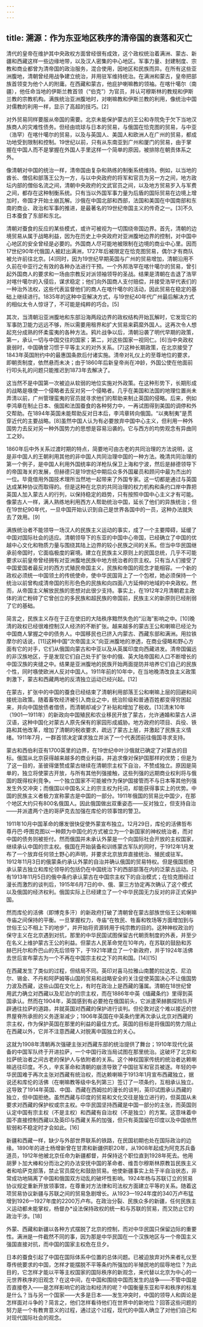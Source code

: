 ```yaml
---
---
---
```

title: 溯源：作为东亚地区秩序的清帝国的衰落和灭亡
---



清代的皇帝在维护其中央政权方面曾经很有成效，这个政权统治着满洲、蒙古、新疆和西藏这样一些边缘地带，以及汉人密集的中心地区。军事力量、封建制度、宗教和商业都曾为清帝国的政治服务，混合使用，因地区和民族而异。在所有这些亚洲腹地，清朝曾经用战争建立统治，并用驻军维持统治。在满洲和蒙古，皇帝把部族首领变为他个人的附庸。在西藏和蒙古，他庇护喇嘛教的领袖。在喀什噶尔（南疆），他任命当地的伊斯兰教首领（“伯克”）为官员，并认可穆斯林的教规和伊斯兰教的宗教机构。满族统治亚洲腹地时，对喇嘛教和伊斯兰教的利用，像统治中国对儒教的利用一样，显示了高超的技巧。[2]

对外贸易同样要服从帝国的需要。北京未能保护蒙古的王公和寺院免于欠下当地汉族商人的灾难性债务。但经由琉球与日本的贸易，与俄国在恰克图的贸易，与中亚（浩罕）在喀什噶尔的贸易，以及与英国人、美国人和欧洲人在广州的贸易，都成功地受到限制和控制。19世纪以前，只有从东南亚到广州和厦门的贸易，由于掌握在中国人而不是掌握在外国人手里这样一个简单的原因，被排除在朝贡体系之外。

像清朝对中国的统治一样，清帝国由复杂和熟练的制衡系统维持。例如，以当地的酋长、僧侣和部落王公为一方，与以中央政府的将军和官员为另一方之间，地方政坛内部的僧俗名流之间，清朝中央政府的文武官员之间，以及地方贸易岁入与军费之间，都存在这种制衡系统。只有当以外国军事力量为后盾的国际贸易在边境上增加时，帝国才开始土崩瓦解。沙俄在中国北部和西部，法国和美国在中国南部和东南的商业、政治和军事的推进，是最著名的19世纪帝国主义的传奇之一。[3]不久日本蚕食了东部和东北。

清朝对蚕食的反应的某些模式，或许可被视为一切围绕帝国边界。首先，清朝的边境贸易从属于战略利益，因为在历史上中央政府对亚洲腹地边界的控制，对中国中心地区的安全曾经是必要的。外国商人尽可能地被限制在边境的商业中心里。因而17世纪90年代俄国人被赶出满洲，1727年后被限定在恰克图贸易，偶尔才有商队被允许前往北京。[4]同时，因为19世纪早期英国与广州的贸易增加，清朝沿用不久前在中亚行之有效的各种办法进行干预。一个外邦浩罕在喀什噶尔的贸易，曾引起外国商人的要求和一场由宗教反对派领袖领导的圣战。结果是清朝在击退了浩罕对喀什噶尔的入侵后，谋求稳定；他们向外国商人支付赔偿，并接受浩罕代表们的一种治外法权，这些代表监督他们的商人在喀什噶尔的活动，因此贸易在稳定的基础上继续进行。1835年的这种中亚解决方式，与19世纪40年代广州最后解决方式的相似太令人惊讶了，不可能是纯粹的巧合。[5]

其次，当清朝沿亚洲腹地和东部沿海两段边界的政权结构开始瓦解时，它发现它的军事防卫能力远远不够，所以需要用租界和扩大贸易来羁縻外国人。这再次令人想起充分成熟的怀柔蛮夷的各种方法。鸦片战争以后，清朝沿袭了明代早期的政策，第一，承认一切与中国交往的国家；第二，对这些国家一视同仁。[6]当中央政权衰弱时，中国确曾习惯于平等主义的对外关系。[7]这种长期政策，在北京接受了1843年英国附约中的最惠国条款后付诸实施。清帝对礼仪上的至尊地位的要求，即朝贡制度，依然悬而未决；由于1860年后新皇帝尚在冲龄，外国公使在他面前行叩头礼的问题只能推迟到1873年去解决了。

这当然不是中国第一次被迫从软弱的地位实施对外政策。在这种形势下，长期形成的战略是嗾使一个侵略者去反对另一个侵略者。几乎在美国和法国的地理位置尚未弄清以前，广州管理蛮夷的官员就寻求他们的帮助来制止英国的侵略。后来，例如李鸿章在制止日本、俄国和法国蚕食的各种努力中，一再试图得到美国的调停和外交帮助。在1894年英国未能帮助反对日本后，李鸿章转向俄国。“以夷制夷”是贯穿近代的主要战略。[8]虽然中国人认为有必要放弃中国中心主义，但利用一种外国势力去反对另一种外国势力的思想是容易沿袭的。它与西方的均势观念有异曲同工之妙。

1860年后中外关系过渡时期的特点，简要地可由古老的共同治理的方法说明，这是非中国人的王朝利用其他的非中国人共同治理中国的一种方法。晚清共同治理的第一个例子，是中国人利用外国统率的洋枪队保卫上海和宁波，然后是赫德领导下的帝国海关的发展，但赫德只是19世纪中期后众多外国雇员和顾问中最为杰出的一位。毕竟借用外国技术理所当然地一起带来了外国专家。这一切都是通过与英国达成某种协议而取得的。但是这种在北京的共同治理的权力机构和条约口岸中靠把英国人加入蒙古人的行列，以保持稳定的趋势，只有按照中国中心主义才有可能。像蒙古人一样，满人熟练地利用西方人帮助统治中国，延长了他们的异族统治；但在19世纪90年代，一旦中国开始认识到自己是世界各国中的一员，这种办法就失去了效用。[9]

满族统治者不能领导一场汉人的民族主义运动的事实，成了一个主要障碍，延缓了中国对国际社会的适应。清朝领导下的东亚的中国中心帝国，已经确立了中国的优越中心文化和物质力量与围绕其陆上边界的较小民族之间的关系。但当中华民国继承前帝国时，它面临极度的窘境。建立在民族主义原则上的民国总统，几乎不可能要求以前皇帝曾经拥有对亚洲腹地民族中地方统治者的宗主权。只有当人们接受了中国爱国者最反对的西方式殖民帝国主义，民族和帝国的观念才能相容。一个新的政权必须统一中国领土的传统使命，使中华民国背上了一个包袱，她必须保持一个统治以前曾构成清帝国的形形色色的民族和向四面八方延伸的地域的中央政权。然而，从帝国主义解放民族的思想对此很少支持。事实上，在1912年2月清朝君主政体的消亡粉碎了它曾创立的多民族和超民族的帝国前，民族主义的新原则已经削弱了它的基础。

简言之，民族主义存在于正在使旧的大陆秩序黯然失色的“沿海”影响之中。[10]晚清的政权已经很难控制汉人经济的不断扩张。越来越多的蒙古王公和喇嘛已经沦为中国商人掌握之中的债务人。中国移民也已挤入内蒙古、西藏东部和满洲。用拉铁摩尔的话说，[11]这种中国“次帝国主义”向亚洲腹地的渗透，在商业侵略和野心方面有它的对手，它们从俄国向蒙古和中亚以及从英属印度向西藏进发。清帝国偏远的非汉族地区，于是发现它们自己处于扩张中的俄、英大陆帝国和人口不断增长的中国汉族的夹缝之中。结果是亚洲腹地的民族开始两面提防并培养它们自己的民族个性，同时嗾使欧洲人反对中国人。1911年前的10年中，在当地晚清改良主义政策刺激下，蒙古和西藏两地的反清独立运动已经兴起。[12]

在蒙古，扩张中的中国的蚕食已经结束了清朝利用部落王公和喇嘛上层的回避和间接统治政策。随着畜牧经济被引入商业之中，统治阶级和普通百姓都变得穷困起来，并向中国放债者借债，而清朝却减少了补贴和增加了税收。[13]清末10年（1901—1911年）的新政向中国殖民和农业移民开放了蒙古，允许通婚和蒙古人讲汉语，这种中国化对蒙古人原先保有的家园形成威胁。地方政府的项目、兵役、铁路和其他改革，增加了清朝的税收要求，疏远了蒙古上层，并激起了民族主义情绪。1911年7月，一群首领决定谋求独立并派了一个代表团前往俄国寻求支持。

蒙古和西伯利亚有1700英里的边界，在19世纪中叶沙俄就已确定了对蒙古的目标。俄国从北京获得越来越多的商业利益，并追求像对保护国那样的优势；但是为了这一目的，圣彼得堡赞成蒙古继续在清朝宗主权下自治，不赞成独立。原因是简单的，独立将使蒙古开放，与所有其他列强接触，这些列强的远期商业权利将与俄国的既得权利竞争。一个独立国家不可能被作为保护国接管而不与日本等其他列强发生外交冲突；而俄国以中国名义上的宗主权为托词，却能获得事实上的优势。中国的民族主义者极力宣称蒙古是中国的一部分。1911年俄国的贸易比中国少，在那个地区大约只有800名俄国人。因此俄国做出双重姿态——反对独立，但支持自治——并派遣两个连的哥萨克去加强在库伦的领事馆的警卫。

1911年10月中国革命的爆发很快促使外蒙宣布独立。12月29日，库伦的活佛哲布尊丹巴·呼图克图以一种颇为中国化的方式被立为一个新国家的神权统治者，而对中国的债务则被拒付。然而俄国并未承认外蒙是一个向国际社会开放的主权国家，继续承认中国的宗主权。俄国在开始装备和训练蒙古军队的同时，于1912年1月发布了一个放弃任何领土野心的声明，并要求北京放弃直接统治、殖民或驻军。1912年11月3日的俄蒙条约承认外蒙的自治并确认俄国的贸易特权。但是俄国拒绝承认蒙古独立和库伦领导的包括仍在中国统治下的西部部落在内的泛蒙古运动。只有1913年11月5日的俄中条约承认蒙古在中国宗主权下的自治模式；在恰克图经过漫长而激烈的谈判后，1915年6月7日的中、俄、蒙三方协定再次确认了这个模式以及俄国的经济权利。俄国实际上已经建立了一个中华民国无力反对的非正式保护国。

然而库伦的活佛（即博克多汗）的新政府打破了清朝曾在蒙古部族世俗王公和喇嘛寺庙之间保持的平衡。一旦掌握权力，寺庙“在牧民、牲畜和牧场等方面增加到与世俗王公不相上下的地步”，并开始将资源转用于纯宗教的目的。这种神权政治的保守主义在北京遇到对抗，那里的中华民国试图保留古代朝贡制度的外表，并至少在名义上维护蒙古王公的利益。但蒙古人民革命党在10年内，在苏联的鼓励和苏赫巴托尔和乔巴山的先后领导下，于1921年建立了一个新政府，并于1924年活佛去世后宣布蒙古为一个不再在中国宗主权之下的共和国。[14][15]

在西藏发生了类似的过程，但结局不同。英印对喜马拉雅山南麓的拉达克、尼泊尔、锡金、不丹和阿萨姆等山国的贸易和战略安全的关注促使英国决心不让俄国势力波及西藏，这些山国在文化上，有时在政治上是西藏的藩属。清朝在18世纪曾用武力确立对西藏以及尼泊尔的宗主权，而在1886年中英《缅藏条约》里得到英国承认。然而在1904年，英国感到有必要抢在俄国前头，它派遣荣赫鹏探险队开辟通往拉萨的道路，并就英国对西藏的保护进行谈判。但伦敦对这个难以接近的世界屋脊所承担的义务逐渐减少；1906年英国在中英条约里再次承认北京对西藏的宗主权，作为保护英国在那里的利益的最佳方式。英国的目标是将俄国的势力阻止在西藏以外，它并不注意西藏人对脱离中国独立的关心。

这就为1908年清朝再次强硬主张对西藏东部的统治提供了舞台；1910年现代化装备的中国军队终于开进拉萨，一个中国行政当局试图在那里统治。这破坏了北京和拉萨统治者之间古老的保护人与依附者的关系。这个神权国家传统的统治者达赖喇嘛逃往印度。不久，辛亥革命和清朝的崩溃导致了中国驻军和官员被逐。年轻的中华民国难于再次主张对西藏有统治权，而达赖喇嘛于1913年1月宣布西藏独立，据说还和库伦的活佛（在喇嘛教等级中名列第三）签订了一项条约，互相承认独立。这导致了1914年英国、中国、西藏在西姆拉的漫长的谈判，英印试图承认西藏的独立，但中国拒绝。虽然西藏与印度的贸易和文化交往是独立进行的，但英国从未要求对西藏的保护权或宗主权。中华民国坚持西藏是中国一部分的主张，而英国则认定中国有宗主权（不是主权）和西藏有自治权（不是独立）的方案。这意味着中国不直接控制西藏以及英印与西藏关系的加强，但只有英国留在印度以及中国依然软弱和不稳定时才会如此。[16]

新疆和西藏一样，缺少与外部世界联系的铁路，在民国初期也处在国际政治的边缘。1890年的进士杨增新曾在甘肃和新疆供职20年，从1908年起成为阿克苏兵备道员，1912年他被北京任命为新疆都督，并保持这个职位直到1928年死去。他用胡萝卜加大棒和分而治之的办法安抚中国的革命者、维吾尔穆斯林原教旨民族主义者和哈萨克部落，禁止官员腐化和鼓励贸易。他使新疆事实上处于半自治状态，非常成功地隔离了中国和俄国双方动乱的破坏性影响。1924年杨与苏联订立的贸易协议规定重新开放领事馆，在尊重对方法律和司法权方面建立平等的关系。随着这项贸易协议新疆与苏联之间的贸易急剧增长。从1923—1924年度的340万卢布猛增到1926—1927年度的2200万卢布。在政治分裂、民族众多的新疆，任何民族主义运动都未能掌权，杨督办*设法保持政权的统一和与苏联的贸易，而又防止它的政治干涉。[18]

外蒙、西藏和新疆以各种方式摆脱了北京的控制，而对中华民国只保留边际的重要性。满洲是一件截然不同的事，因为那是中华民国在一个汉族地区与一个帝国主义强国直接对抗，而中国的国家主权危在旦夕。

日本的蚕食引起了中国在国际体系中位置的总体问题。已被迫放弃对外来者礼仪至尊传统要求的中国，怎样才能摆脱不平等条约所强加的半殖民地的屈辱地位？为此目的，它怎样才能以平等主权国家的国际秩序的新观念，来代替以北京为中心的一元世界秩序的旧观念？在这中间，在中国和围绕中国而发生的战争——不管中国是否直接卷入——是怎样影响它的政治和经济的呢？中国衡量东亚和平和秩序的标准是什么？当与另一个国家——大多是日本——发生冲突时，中国的领导人和舆论是怎样面对斗争的？简言之，他们怎样看待他们在世界中的新地位？回答这些问题的努力是一个有教育意义的过程，通过这个过程，现代的中国人确立了对他们自己和对现代国际社会的观念。